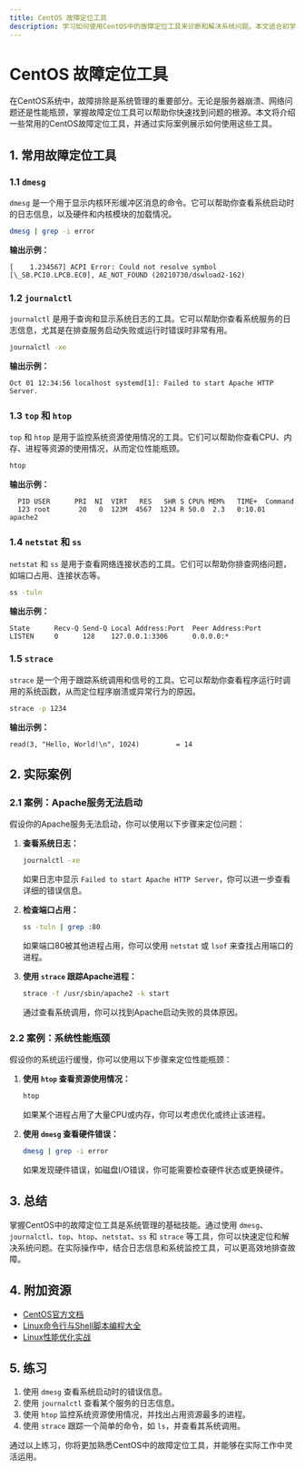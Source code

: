 ```yaml
---
title: CentOS 故障定位工具
description: 学习如何使用CentOS中的故障定位工具来诊断和解决系统问题。本文适合初学者，涵盖常用工具、实际案例和代码示例。
---
```


# CentOS 故障定位工具

在CentOS系统中，故障排除是系统管理的重要部分。无论是服务器崩溃、网络问题还是性能瓶颈，掌握故障定位工具可以帮助你快速找到问题的根源。本文将介绍一些常用的CentOS故障定位工具，并通过实际案例展示如何使用这些工具。

## 1. 常用故障定位工具

### 1.1 `dmesg`

`dmesg` 是一个用于显示内核环形缓冲区消息的命令。它可以帮助你查看系统启动时的日志信息，以及硬件和内核模块的加载情况。

```bash
dmesg | grep -i error
```

**输出示例：**
```
[    1.234567] ACPI Error: Could not resolve symbol [\_SB.PCI0.LPCB.EC0], AE_NOT_FOUND (20210730/dswload2-162)
```

### 1.2 `journalctl`

`journalctl` 是用于查询和显示系统日志的工具。它可以帮助你查看系统服务的日志信息，尤其是在排查服务启动失败或运行时错误时非常有用。

```bash
journalctl -xe
```

**输出示例：**
```
Oct 01 12:34:56 localhost systemd[1]: Failed to start Apache HTTP Server.
```

### 1.3 `top` 和 `htop`

`top` 和 `htop` 是用于监控系统资源使用情况的工具。它们可以帮助你查看CPU、内存、进程等资源的使用情况，从而定位性能瓶颈。

```bash
htop
```

**输出示例：**
```
  PID USER      PRI  NI  VIRT   RES   SHR S CPU% MEM%   TIME+  Command
  123 root       20   0  123M  4567  1234 R 50.0  2.3   0:10.01 apache2
```

### 1.4 `netstat` 和 `ss`

`netstat` 和 `ss` 是用于查看网络连接状态的工具。它们可以帮助你排查网络问题，如端口占用、连接状态等。

```bash
ss -tuln
```

**输出示例：**
```
State      Recv-Q Send-Q Local Address:Port  Peer Address:Port
LISTEN     0      128    127.0.0.1:3306      0.0.0.0:*
```

### 1.5 `strace`

`strace` 是一个用于跟踪系统调用和信号的工具。它可以帮助你查看程序运行时调用的系统函数，从而定位程序崩溃或异常行为的原因。

```bash
strace -p 1234
```

**输出示例：**
```
read(3, "Hello, World!\n", 1024)         = 14
```

## 2. 实际案例

### 2.1 案例：Apache服务无法启动

假设你的Apache服务无法启动，你可以使用以下步骤来定位问题：

1. **查看系统日志：**
   ```bash
   journalctl -xe
   ```
   如果日志中显示 `Failed to start Apache HTTP Server`，你可以进一步查看详细的错误信息。

2. **检查端口占用：**
   ```bash
   ss -tuln | grep :80
   ```
   如果端口80被其他进程占用，你可以使用 `netstat` 或 `lsof` 来查找占用端口的进程。

3. **使用 `strace` 跟踪Apache进程：**
   ```bash
   strace -f /usr/sbin/apache2 -k start
   ```
   通过查看系统调用，你可以找到Apache启动失败的具体原因。

### 2.2 案例：系统性能瓶颈

假设你的系统运行缓慢，你可以使用以下步骤来定位性能瓶颈：

1. **使用 `htop` 查看资源使用情况：**
   ```bash
   htop
   ```
   如果某个进程占用了大量CPU或内存，你可以考虑优化或终止该进程。

2. **使用 `dmesg` 查看硬件错误：**
   ```bash
   dmesg | grep -i error
   ```
   如果发现硬件错误，如磁盘I/O错误，你可能需要检查硬件状态或更换硬件。

## 3. 总结

掌握CentOS中的故障定位工具是系统管理的基础技能。通过使用 `dmesg`、`journalctl`、`top`、`htop`、`netstat`、`ss` 和 `strace` 等工具，你可以快速定位和解决系统问题。在实际操作中，结合日志信息和系统监控工具，可以更高效地排查故障。

## 4. 附加资源

- [CentOS官方文档](https://www.centos.org/docs/)
- [Linux命令行与Shell脚本编程大全](https://www.amazon.com/Linux-Command-Line-Shell-Scripting/dp/111898384X)
- [Linux性能优化实战](https://time.geekbang.org/column/intro/100020901)

## 5. 练习

1. 使用 `dmesg` 查看系统启动时的错误信息。
2. 使用 `journalctl` 查看某个服务的日志信息。
3. 使用 `htop` 监控系统资源使用情况，并找出占用资源最多的进程。
4. 使用 `strace` 跟踪一个简单的命令，如 `ls`，并查看其系统调用。

通过以上练习，你将更加熟悉CentOS中的故障定位工具，并能够在实际工作中灵活运用。